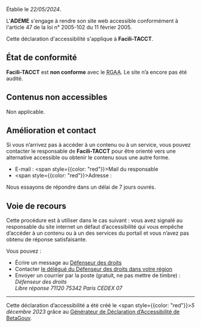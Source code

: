 Établie le *22/05/2024*.

L'**ADEME** s'engage à rendre son site web accessible conformément à l'article 47 de la loi n° 2005-102 du 11 février 2005.

Cette déclaration d'accessibilité s'applique à **Facili-TACCT**.

## État de conformité
**Facili-TACCT** est **non conforme** avec le <abbr title="Référentiel général d’amélioration de l’accessibilité">RGAA</abbr>. Le site n’a encore pas été audité.

## Contenus non accessibles
Non applicable.

## Amélioration et contact
Si vous n’arrivez pas à accéder à un contenu ou à un service, vous pouvez contacter le responsable de **Facili-TACCT** pour être orienté vers une alternative accessible ou obtenir le contenu sous une autre forme.
- E-mail : <span style={{color: "red"}}>Mail du responsable</span>
- <span style={{color: "red"}}>Adresse : </span>

Nous essayons de répondre dans un délai de 7 jours ouvrés.

## Voie de recours
Cette procédure est à utiliser dans le cas suivant : vous avez signalé au responsable du site internet un défaut d’accessibilité qui vous empêche d’accéder à un contenu ou à un des services du portail et vous n’avez pas obtenu de réponse satisfaisante.

Vous pouvez :
- Écrire un message au [Défenseur des droits](https://formulaire.defenseurdesdroits.fr/)
- Contacter [le délégué du Défenseur des droits dans votre région](https://www.defenseurdesdroits.fr/saisir/delegues)
- Envoyer un courrier par la poste (gratuit, ne pas mettre de timbre) :
  <address>
    Défenseur des droits<br/>
    Libre réponse 71120 75342 Paris CEDEX 07
  </address>

---
Cette déclaration d’accessibilité a été créé le <span style={{color: "red"}}>*5 décembre 2023* grâce au [Générateur de Déclaration d’Accessibilité de BetaGouv](https://betagouv.github.io/a11y-generateur-declaration/#create).</span>
